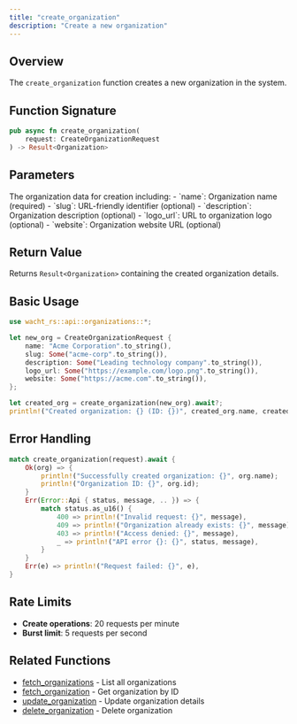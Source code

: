 ```yaml
---
title: "create_organization"
description: "Create a new organization"
---
```


## Overview

The `create_organization` function creates a new organization in the system.

## Function Signature

```rust
pub async fn create_organization(
    request: CreateOrganizationRequest
) -> Result<Organization>
```

## Parameters

<ParamField path="request" type="CreateOrganizationRequest" required>
  The organization data for creation including:
  - `name`: Organization name (required)
  - `slug`: URL-friendly identifier (optional)
  - `description`: Organization description (optional)
  - `logo_url`: URL to organization logo (optional)
  - `website`: Organization website URL (optional)
</ParamField>

## Return Value

Returns `Result<Organization>` containing the created organization details.

## Basic Usage

```rust
use wacht_rs::api::organizations::*;

let new_org = CreateOrganizationRequest {
    name: "Acme Corporation".to_string(),
    slug: Some("acme-corp".to_string()),
    description: Some("Leading technology company".to_string()),
    logo_url: Some("https://example.com/logo.png".to_string()),
    website: Some("https://acme.com".to_string()),
};

let created_org = create_organization(new_org).await?;
println!("Created organization: {} (ID: {})", created_org.name, created_org.id);
```

## Error Handling

```rust
match create_organization(request).await {
    Ok(org) => {
        println!("Successfully created organization: {}", org.name);
        println!("Organization ID: {}", org.id);
    }
    Err(Error::Api { status, message, .. }) => {
        match status.as_u16() {
            400 => println!("Invalid request: {}", message),
            409 => println!("Organization already exists: {}", message),
            403 => println!("Access denied: {}", message),
            _ => println!("API error {}: {}", status, message),
        }
    }
    Err(e) => println!("Request failed: {}", e),
}
```

## Rate Limits

- **Create operations**: 20 requests per minute
- **Burst limit**: 5 requests per second

## Related Functions

- [fetch_organizations](fetch-organizations) - List all organizations
- [fetch_organization](fetch-organization) - Get organization by ID
- [update_organization](update-organization) - Update organization details
- [delete_organization](delete-organization) - Delete organization
